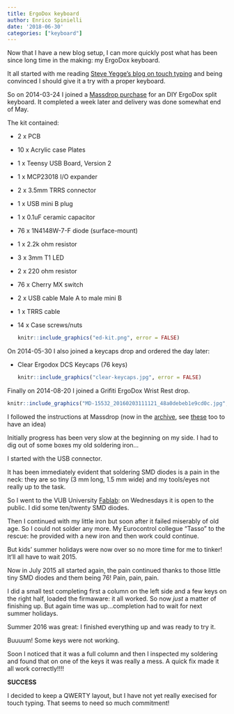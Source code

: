 ```yaml
---
title: ErgoDox keyboard
author: Enrico Spinielli
date: '2018-06-30'
categories: ["keyboard"]
---
```



Now that I have a new blog setup, I can more quickly post
what has been since long time in the making: my ErgoDox keyboard.

It all started with me reading [Steve Yegge's blog on touch typing](https://steve-yegge.blogspot.be/2008/09/programmings-dirtiest-little-secret.html)
and being convinced I should give it a try with a proper keyboard.

So on 2014-03-24 I joined a [Massdrop purchase](https://www.massdrop.com/buy/ergodox)
for an DIY ErgoDox split keyboard.
It completed a week later and delivery was done somewhat end of May.

The kit contained:

* 2 x PCB
* 10 x Acrylic case Plates
* 1 x Teensy USB Board, Version 2
* 1 x MCP23018 I/O expander
* 2 x 3.5mm TRRS connector
* 1 x USB mini B plug
* 1 x 0.1uF ceramic capacitor
* 76 x 1N4148W-7-F diode (surface-mount)
* 1 x 2.2k ohm resistor
* 3 x 3mm T1 LED
* 2 x 220 ohm resistor
* 76 x Cherry MX switch
* 2 x USB cable Male A to male mini B
* 1 x TRRS cable
* 14 x Case screws/nuts

  ```r
  knitr::include_graphics("ed-kit.png", error = FALSE)
  ```




On 2014-05-30 I also joined a keycaps drop and ordered the day later:

* Clear Ergodox DCS Keycaps (76 keys)

  ```r
  knitr::include_graphics("clear-keycaps.jpg", error = FALSE)
  ```


Finally on 2014-08-20 I joined a  Grifiti ErgoDox Wrist Rest drop.

```r
knitr::include_graphics("MD-15532_20160203111121_48a0debeb1e9cd0c.jpg", error = FALSE)
```


I followed the instructions at Massdrop (now in the [archive](https://archive.is/Skgwl),
see [these](https://www.ergodox.io/#guide) too to have an idea)

Initially progress has been very slow at the beginning on my side.
I had to dig out of some boxes my old soldering iron...

I started with the USB connector.

It has been immediately evident that soldering SMD diodes is a pain in the neck:
they are so tiny (3 mm long, 1.5 mm wide) and my tools/eyes not really up to the task.

So I went to the VUB University [Fablab](https://www.fablab-brussels.be/fablab-english/):
on Wednesdays it is open to the public. I did some ten/twenty SMD diodes.

Then I continued with my little iron but soon after it failed miserably of old age.
So I could not solder any more. My Eurocontrol collegue "Tasso" to the rescue:
he provided with a new iron and then work could continue.

But kids' summer holidays were now over so no more time for me to tinker!
It'll all have to wait 2015.

Now in July 2015 all started again, the pain continued thanks to those little
tiny SMD diodes and them being 76! Pain, pain, pain.

I did a small test completing first a column on the left side and a few keys on the
right half, loaded the firmaware: it all worked. So now _just_ a matter of finishing up.
But again time was up...completion had to wait for next summer holidays.


Summer 2016 was great: I finished everything up and was ready to try it.

Buuuum! Some keys were not working.

Soon I noticed that it was a full column and then I inspected my soldering and found
that on one of the keys it was really a mess.
A quick fix made it all work correctly!!!!

**SUCCESS**

I decided to keep a QWERTY layout, but I have not yet really execised for touch typing.
That seems to need so much commitment!

